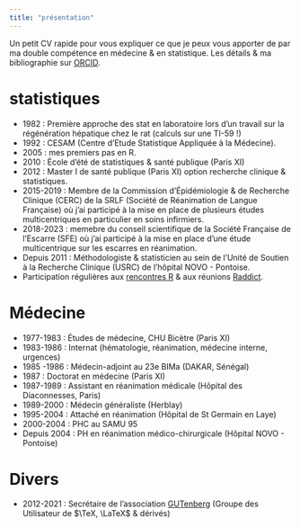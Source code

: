 ```yaml
---
title: "présentation"
---
```


Un petit CV rapide pour vous expliquer ce que je peux vous apporter de par ma double compétence en médecine & en statistique. Les détails & ma bibliographie sur [ORCID](https://orcid.org/0000-0002-1825-0097).

# statistiques
- 1982 : Première approche des stat en laboratoire lors d'un travail sur la régénération hépatique chez le rat (calculs sur une TI-59 !)
- 1992 : CESAM (Centre d'Etude Statistique Appliquée à la Médecine).
-  2005 : mes premiers pas en R.
- 2010 : École d'été de statistiques & santé publique (Paris XI)
- 2012 : Master I de santé publique (Paris XI) option recherche clinique & statistiques.
- 2015-2019 : Membre de la Commission d'Épidémiologie & de Recherche Clinique (CERC) de la SRLF (Société de Réanimation de Langue Française) où j'ai participé à la mise en place de plusieurs études multicentriques en particulier en soins infirmiers.   
- 2018-2023 : memebre du conseil scientifique de la Société Française de l'Escarre (SFE) où j'ai participé à la mise en place d'une étude multicentrique sur les escarres en réanimation.
- Depuis 2011 : Méthodologiste & statisticien au sein de l'Unité de Soutien à la Recherche Clinique (USRC) de l'hôpital NOVO - Pontoise.
- Participation régulières aux [rencontres R](https://rr2024.sciencesconf.org/) & aux réunions [Raddict](https://www.meetup.com/fr-FR/rparis/).

# Médecine

- 1977-1983 : Études de médecine, CHU Bicètre (Paris XI)
- 1983-1986 : Internat (hématologie, réanimation, médecine interne, urgences)
 - 1985 -1986 : Médecin-adjoint au 23e BIMa (DAKAR, Sénégal)
- 1987 : Doctorat en médecine (Paris XI)
- 1987-1989 : Assistant en réanimation médicale (Hôpital des Diaconnesses, Paris)
- 1989-2000 : Médecin généraliste (Herblay) 
- 1995-2004 : Attaché en réanimation (Hôpital de St Germain en Laye)
- 2000-2004 : PHC au SAMU 95
- Depuis 2004 : PH en réanimation médico-chirurgicale (Hôpital NOVO -  Pontoise)

# Divers

- 2012-2021 : Secrétaire de l'association [GUTenberg](https://www.gutenberg-asso.fr/) (Groupe des Utilisateur de $\TeX, \LaTeX$ & dérivés)